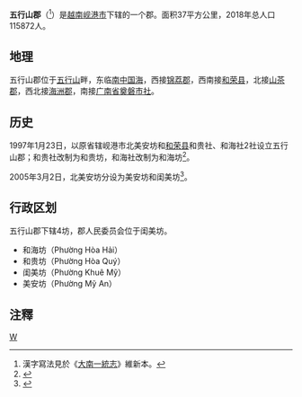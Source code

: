 {{Infobox Settlement
|name                   = 五行山郡
|settlement_type        = 郡
|official_name          = 
|other_name             = 
|native_name            = {{lang|vi|Ngũ Hành Sơn}}
|nickname               = 
|motto                  = 
|image_skyline          = Marble_Mountains_View_3.JPG
|imagesize              = 
|image_caption          = 
|image_flag             = 
|flag_size              = 
|image_seal             = 
|seal_size              = 
|image_shield           = 
|shield_size            = 
|image_blank_emblem     = 
|blank_emblem_size      = 
|image_map              = {{Infobox mapframe|frame-width=250|zoom=11}}
|mapsize                = 
|map_caption            = 
|image_map1             = Administration map of Ngu Hanh Son District, Danang City.jpg
|mapsize1               = 
|map_caption1           = 五行山郡地图
|pushpin_map            = Vietnam
|pushpin_label_position = bottom
|pushpin_map_caption    = 五行山郡在越南的位置
|pushpin_map1           = 
|pushpin_label_position1= 
|pushpin_map_caption1   = 
|subdivision_type       = 国家
|subdivision_name       = {{flag|Vietnam}}
|subdivision_type1      = [[越南行政区划|直辖市]]
|subdivision_name1      = [[岘港市|岘港市]]
|subdivision_type2      = 行政区划
|subdivision_name2      = 4坊
|subdivision_type3      = 
|subdivision_name3      = 
|seat_type              = 
|seat                   = 
|government_type        = 
|leader_title           = 
|leader_name            = 
|leader_title1          = 
|leader_name1           = 
|established_title      = 
|established_date       = 
|area_magnitude         = 
|unit_pref              = 
|area_footnotes         = 
|area_total_km2         = 37
|area_land_km2          = 
|area_water_km2         = 
|area_water_percent     = 
|area_urban_km2         = 
|area_metro_km2         = 
|population_as_of       = 2018年
|population_footnotes   = 
|population_note        = 
|population_total       = 115872
|population_density_km2 = auto
|population_metro             = 
|population_density_metro_km2 = 
|population_urban             = 
|population_density_urban_km2 = 
|timezone               = [[越南标准时间|越南标准时间]]
|utc_offset             = +7
|elevation_footnotes    = 
|elevation_m            = 
|coor_type              = 
|coordinates            = 
|postal_code_type       = 
|postal_code            = 
|area_code              = 
|website                = [https://nguhanhson.danang.gov.vn 五行山郡电子信息门户网站]
|footnotes              = 
}}
'''五行山郡'''（{{vie|v='''Quận Ngũ Hành Sơn'''|hn=郡五行山}}<ref>漢字寫法見於《[[大南一統志|大南一統志]]》維新本。</ref>）是[[越南|越南]][[岘港市|岘港市]]下辖的一个郡。面积37平方公里，2018年总人口115872人。

==地理==
五行山郡位于[[五行山_(越南)|五行山]]畔，东临[[南中国海|南中国海]]，西接[[锦荔郡|锦荔郡]]，西南接[[和荣县|和荣县]]，北接[[山茶郡|山茶郡]]，西北接[[海洲郡|海洲郡]]，南接[[广南省|广南省]][[奠磐市社|奠磐市社]]。

==历史==
1997年1月23日，以原省辖岘港市北美安坊和[[和荣县|和荣县]]和贵社、和海社2社设立五行山郡；和贵社改制为和贵坊，和海社改制为和海坊<ref>{{Cite web |url=https://thuvienphapluat.vn/van-ban/Bat-dong-san/Nghi-dinh-7-1997-ND-CP-thanh-lap-don-vi-hanh-chinh-truc-thuoc-thanh-pho-Da-Nang-40352.aspx |title=Nghị định 7/1997/NĐ-CP về việc thành lập đơn vị hành chính trực thuộc thành phố Đà Nẵng |accessdate=2020-02-27 |archive-date=2020-04-01 |archive-url=https://web.archive.org/web/20200401165655/https://thuvienphapluat.vn/van-ban/Bat-dong-san/Nghi-dinh-7-1997-ND-CP-thanh-lap-don-vi-hanh-chinh-truc-thuoc-thanh-pho-Da-Nang-40352.aspx |dead-url=no }}</ref>。

2005年3月2日，北美安坊分设为美安坊和闺美坊<ref>{{Cite web |url=https://thuvienphapluat.vn/van-ban/Ke-toan-Kiem-toan/Nghi-dinh-24-2005-ND-CP-thanh-lap-phuong-thuoc-quan-Hai-Chau-Lien-Chieu-va-Ngu-Hanh-Son-thanh-pho-Da-Nang-52958.aspx |title=Nghị định 24/2005/NĐ-CP về việc thành lập phường thuộc các quận Hải Châu, Liên Chiểu và Ngũ Hành Sơn, thành phố Đà Nẵng |accessdate=2020-02-27 |archive-date=2020-02-27 |archive-url=https://web.archive.org/web/20200227051411/https://thuvienphapluat.vn/van-ban/Ke-toan-Kiem-toan/Nghi-dinh-24-2005-ND-CP-thanh-lap-phuong-thuoc-quan-Hai-Chau-Lien-Chieu-va-Ngu-Hanh-Son-thanh-pho-Da-Nang-52958.aspx |dead-url=no }}</ref>。

==行政区划==
五行山郡下辖4坊，郡人民委员会位于闺美坊。
*和海坊（Phường Hòa Hải）
*和贵坊（Phường Hòa Quý）
*闺美坊（Phường Khuê Mỹ）
*美安坊（Phường Mỹ An）

==注釋==
{{reflist}}
{{岘港市行政区划}}
{{越南南中部之县市镇区域划分}}
[[Category:峴港市郡份|W]]